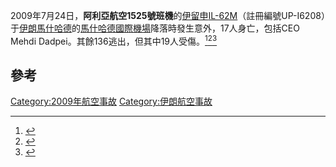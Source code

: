 2009年7月24日，'''阿利亞航空1525號班機'''的[[伊留申|伊留申]][[IL-62M|IL-62M]]（註冊編號UP-I6208）于[[伊朗|伊朗]][[馬什哈德|馬什哈德]]的[[馬什哈德國際機場|馬什哈德國際機場]]降落時發生意外，17人身亡，包括CEO Mehdi Dadpei。其餘136逃出，但其中19人受傷。<ref name=ASN>{{cite web |url=http://aviation-safety.net/database/record.php?id=20090724-0t |title=Accident description |publisher=Aviation Safety Network |accessdate=2009-07-24 |archive-date=2009-07-28 |archive-url=https://web.archive.org/web/20090728072721/http://aviation-safety.net/database/record.php?id=20090724-0t |dead-url=no }}</ref><ref name=BBC8168074>{{cite web |url=http://news.bbc.co.uk/1/hi/world/middle_east/8168074.stm |title=Seventeen die in Iran plane blaze |publisher=BBC News Online |accessdate=2009-07-24 |archive-date=2009-07-24 |archive-url=https://web.archive.org/web/20090724163532/http://news.bbc.co.uk/1/hi/world/middle_east/8168074.stm |dead-url=no }}</ref><ref name=Yahoo>{{cite web|url=http://news.yahoo.com/s/afp/20090724/wl_mideast_afp/iranairaccident_20090724175714;_ylt=AhOXWjfG27MKX3xB5mTJ8pSQOrgF;_ylu=X3oDMTJudmw2bWtrBGFzc2V0A2FmcC8yMDA5MDcyNC9pcmFuYWlyYWNjaWRlbnQEcG9zAzE2BHNlYwN5bl9wYWdpbmF0ZV9zdW1tYXJ5X2xpc3QEc2xrA2lyYW5wbGFuZXNs|title=Iran plane slams into perimeter wall killing 17 |publisher=Yahoo News |accessdate=2009-07-25}}</ref>

== 參考 ==
{{reflist}}

{{2009年航空事故}}
[[Category:2009年航空事故|Category:2009年航空事故]]
[[Category:伊朗航空事故|Category:伊朗航空事故]]